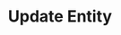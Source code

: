 ---
title: "Update Entity"
openapi: "POST /entity/{entityId}"
description: "Update an entity by its ID."
---